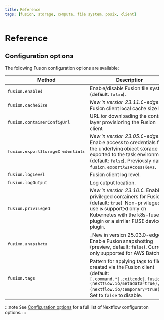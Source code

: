 ```yaml
---
title: Reference
tags: [fusion, storage, compute, file system, posix, client]
---
```


# Reference

## Configuration options

The following Fusion configuration options are available:

| Method                            | Description                                                                                                                                                                                             |
|-----------------------------------|---------------------------------------------------------------------------------------------------------------------------------------------------------------------------------------------------------|
| `fusion.enabled`                  | Enable/disable Fusion file system (default: `false`).                                                                                                                                                   |
| `fusion.cacheSize`                | _New in version 23.11.0-edge_. Fusion client local cache size limit.                                                                                                                                    |
| `fusion.containerConfigUrl`       | URL for downloading the container layer provisioning the Fusion client.                                                                                                                                 |                                    
| `fusion.exportStorageCredentials` | _New in version 23.05.0-edge_. Enable access to credentials for the underlying object storage are exported to the task environment (default: `false`). Previously named `fusion.exportAwsAccessKeys`.   |
| `fusion.logLevel`                 | Fusion client log level.                                                                                                                                                                                |
| `fusion.logOutput`                | Log output location.                                                                                                                                                                                    |
| `fusion.privileged`               | _New in version 23.10.0_. Enable privileged containers for Fusion (default: `true`). Non-privileged use is supported only on Kubernetes with the k8s-fuse-plugin or a similar FUSE device plugin.       |
| `fusion.snapshots`                | _New in version 25.03.0-edge. Enable Fusion snapshotting (preview, default: `false`). Currently only supported for AWS Batch.                                                                           |
| `fusion.tags`                     | Pattern for applying tags to files created via the Fusion client (default: `[.command.*\|.exitcode\|.fusion.*](nextflow.io/metadata=true),[*](nextflow.io/temporary=true)`). Set to `false` to disable. |

:::note
See [Configuration options](https://www.nextflow.io/docs/latest/reference/config.html#configuration-options) for a full list of Nextflow configuration options.
:::
